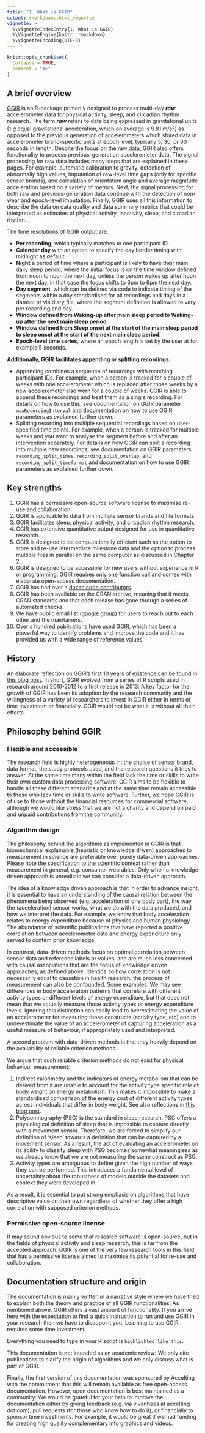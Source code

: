 ```yaml
---
title: "1. What is GGIR"
output: rmarkdown::html_vignette
vignette: >
  %\VignetteIndexEntry{1. What is GGIR}
  %\VignetteEngine{knitr::rmarkdown}
  %\VignetteEncoding{UTF-8}
---
```


```r
knitr::opts_chunk$set(
  collapse = TRUE,
  comment = "#>"
)
```

## A brief overview

[GGIR](https://CRAN.R-project.org/package=GGIR) is an R-package primarily designed to process multi-day ***raw*** accelerometer data for physical activity, sleep, and circadian rhythm research.
The term ***raw*** refers to data being expressed in gravitational units (1 _g_ equal gravitational acceleration, which on average is 9.81 m/s<sup>2</sup>) as opposed to the previous generation of accelerometers which stored data in accelerometer brand-specific units at epoch level, typically 5, 30, or 60 seconds in length.
Despite the focus on the raw data, GGIR also offers functionality to process previous-generation accelerometer data.
The signal processing for raw data includes many steps that are explained in these pages. For example, automatic calibration to gravity, detection of abnormally high values, imputation of raw-level time gaps (only for specific sensor brands), and calculation of orientation angle and average magnitude acceleration based on a variety of metrics.
Next, the signal processing for both raw and previous-generation data continue with the detection of non-wear and epoch-level imputation.
Finally, GGIR uses all this information to describe the data on data quality and data summary metrics that could be interpreted as estimates of physical activity, inactivity, sleep, and circadian rhythm.

The time resolutions of GGIR output are:

-   **Per recording**, which typically matches to one participant ID.
-   **Calendar day** with an option to specify the day border timing with midnight as default.
-   **Night** a period of time where a participant is likely to have their main daily sleep period, where the initial focus is on the time window defined from noon to noon the next day, unless the person wakes up after noon the next day, in that case the focus shifts to 6pm to 6pm the next day.
-   **Day segment**, which can be defined via code to indicate timing of the segments within a day standardised for all recordings and days in a dataset or via diary file, where the segment definition is allowed to vary per recording and day.
-   **Window defined from Waking-up after main sleep period to Waking-up after the next main sleep period**.
-   **Window defined from Sleep onset at the start of the main sleep period to sleep onset at the start of the next main sleep period**.
-   **Epoch-level time series**, where an epoch length is set by the user at for example 5 seconds.


**Additionally, GGIR facilitates appending or splitting recordings:**

- Appending combines a sequence of recordings with matching participant IDs. For example, when a person is tracked for a couple of weeks with one accelerometer which is replaced after those weeks by a new accelerometer also worn for a couple of weeks. GGIR is able to append these recordings and treat them as a single recording. For details on how to use this, see documentation on GGIR parameter `maxRecordingInterval` and documentation on how to use GGIR parameters as explained further down.
- Splitting recording into multiple sequential recordings based on user-specified time points. For example, when a person is tracked for multiple weeks and you want to analyse the segment before and after an intervention separately. For details on how GGIR can split a recording into multiple new recordings, see documentation on GGIR parameters `recording_split_times`, `recording_split_overlap`, and `recording_split_timeformat` and documentation on how to use GGIR parameters as explained further down.

## Key strengths

1.  GGIR has a permissive open-source software license to maximise re-use and collaboration.
2.  GGIR is applicable to data from multiple sensor brands and file formats.
3.  GGIR facilitates sleep, physical activity, and circadian rhythm research.
4.  GGIR has extensive quantitative output designed for use in quantitative research.
5.  GGIR is designed to be computationally efficient such as the option to store and re-use intermediate milestone data and the option to process multiple files in parallel on the same computer as discussed in Chapter 2.
6.  GGIR is designed to be accessible for new users without experience in R or programming. GGIR requires only one function call and comes with elaborate open-access documentation.
7.  GGIR has had over a [dozen code contributors](https://github.com/wadpac/GGIR/graphs/contributors).
8.  GGIR has been available on the CRAN archive, meaning that it meets CRAN standards and that each release has gone through a series of automated checks.
9.  We have public email list ([google group](https://groups.google.com/g/rpackageggir/)) for users to reach out to each other and the maintainers.
10. Over a hundred [publications](https://github.com/wadpac/GGIR/wiki/Publication-list) have used GGIR, which has been a powerful way to identify problems and improve the code and it has provided us with a wide range of reference values.

## History

An elaborate reflection on GGIR’s first 10 years of existence can be found in [this blog post](https://www.accelting.com/updates/10th-anniversary-of-ggir/).
In short, GGIR evolved from a series of R scripts used in research around 2010-2012 to a first release in 2013.
A key factor for the growth of GGIR has been its adoption by the research community and the willingness of a variety of researchers to invest in GGIR either in terms of time investment or financially.
GGIR would not be what it is without all their efforts.

## Philosophy behind GGIR

### Flexible and accessible

The research field is highly heterogeneous in: the choice of sensor brand, data format, the study protocols used, and the research questions it tries to answer.
At the same time many within the field lack the time or skills to write their own custom data processing software.
GGIR aims to be flexible to handle all these different scenarios and at the same time remain accessible to those who lack time or skills to write software.
Further, we hope GGIR is of use to those without the financial resources for commercial software, although we would like stress that we are not a charity and depend on paid and unpaid contributions from the community.

### Algorithm design

The philosophy behind the algorithms as implemented in GGIR is that biomechanical explainable (heuristic or knowledge driven) approaches to measurement in science are preferable over purely data-driven approaches. Please note the specification to the scientific context rather than measurement in general, e.g. consumer wearables. Only when a knowledge driven approach is unrealistic we can consider a data-driven approach. 

The idea of a knowledge driven approach is that in order to advance insight, it is essential to have an understanding of the causal relation between the phenomena being observed (e.g. acceleration of one body part), the way the (acceleration) sensor works, what we do with the data produced, and how we interpret the data. For example, we know that body acceleration relates to energy expenditure because of physics and human physiology. The abundance of scientific publications that have reported a positive correlation between accelerometer data and energy expenditure only served to confirm prior knowledge.

In contrast, data-driven methods focus on optimal correlation between sensor data and reference labels or values, and are much less concerned with causal associations that are the focus of knowledge driven approaches, as defined above. Identical to how correlation is not necessarily equal to causation in health research, the process of measurement can also be confounded. Some examples: We may see differences in body acceleration patterns that correlate with different activity types or different levels of energy expenditure, but that does not mean that we actually measure those activity types or energy expenditure levels. Ignoring this distinction can easily lead to overestimating the value of an accelerometer for measuring those constructs (activity type, etc) and to underestimate the value of an accelerometer of capturing acceleration as a useful measure of behaviour, if appropriately used and interpreted.

A second problem with data-driven methods is that they heavily depend on the availability of reliable criterion methods.

We argue that such reliable criterion methods do not exist for physical behaviour measurement:

1.  Indirect calorimetry and the indicators of energy metabolism that can be derived from it are unable to account for the activity type specific role of body weight on energy metabolism. This makes it impossible to make a standardised comparison of the energy cost of different activity types across individuals that differ in body weight. See also reflections in [this blog post](https://www.accelting.com/why-does-ggir-facilitate-cut-points/).
2.  Polysomnography (PSG) is the standard in sleep research. PSG offers a physiological definition of sleep that is impossible to capture directly with a movement sensor. Therefore, we are forced to simplify our definition of ‘sleep’ towards a definition that can be captured by a movement sensor. As a result, the act of evaluating an accelerometer on its ability to classify sleep with PSG becomes somewhat meaningless as we already know that we are not measuring the same construct as PSG.
3.  Activity types are ambiguous to define given the high number of ways they can be performed. This introduces a fundamental level of uncertainty about the robustness of models outside the datasets and context they were developed in.

As a result, it is essential to put strong emphasis on algorithms that have descriptive value on their own regardless of whether they offer a high correlation with supposed criterion methods.

### Permissive open-source license

It may sound obvious to some that research software is open-source, but in the fields of physical activity and sleep research, this is far from the accepted approach.
GGIR is one of the very few research tools in this field that has a permissive license aimed to maximise its potential for re-use and collaboration.

## Documentation structure and origin

The documentation is mainly written in a narrative style where we have tried to explain both the theory and practice of all GGIR functionalities. As mentioned above, GGIR offers a vast amount of functionality. If you arrive here with the expectation to find a quick instruction to run and use GGIR in your research then we have to disappoint you. Learning to use GGIR requires some time investment.

Everything you need to type in your R script is `highlighted like this`.

This documentation is not intended as an academic review: We only cite publications to clarify the origin of algorithms and we only discuss what is part of GGIR.

Finally, the first version of this documentation was sponsored by Accelting with the commitment that this will remain available as free open-access documentation.
However, open documentation is best maintained as a community: We would be grateful for your help to improve the documentation either by giving feedback (e.g. via v.vanhees at accelting dot com), pull requests (for those who know how to do it), or financially to sponsor time investments. For example, it would be great if we had funding for creating high quality complementary info graphics and videos.
